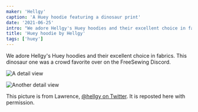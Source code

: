 ```yaml
---
maker: 'Hellgy'
caption: 'A Huey hoodie featuring a dinosaur print'
date: '2021-06-25'
intro: "We adore Hellgy's Huey hoodies and their excellent choice in fabrics. This dinosaur one was a crowd favorite over on the FreeSewing Discord."
title: 'Huey hoodie by Hellgy'
tags: ['huey']
---
```


<!-- truncate -->

We adore Hellgy's Huey hoodies and their excellent choice in fabrics. This dinosaur one was a crowd favorite over on the FreeSewing Discord.

![A detail view](https://posts.freesewing.org/uploads/huey_by_hellgy_dinosaurs_dinosaurs2_8bb72ecb31.jpg)

![Another detail view](https://posts.freesewing.org/uploads/huey_by_hellgy_dinosaurs_dinosaurs3_a4fd3709dc.jpg)

This picture is from Lawrence, [@hellgy on Twitter](https://twitter.com/hellgy). It is reposted here with permission.
